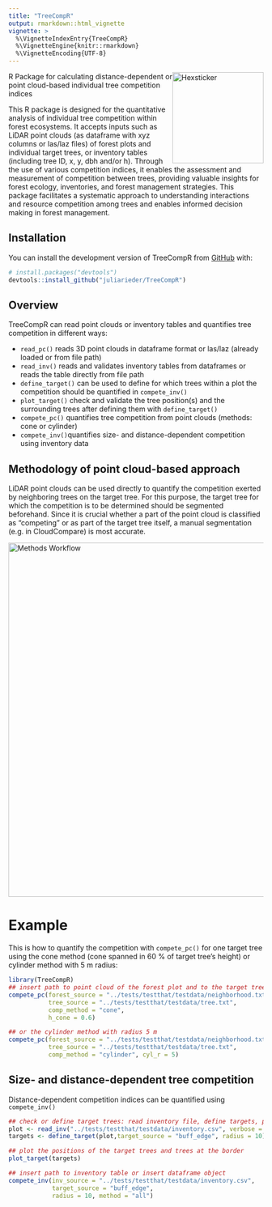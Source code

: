 ```yaml
---
title: "TreeCompR"
output: rmarkdown::html_vignette
vignette: >
  %\VignetteIndexEntry{TreeCompR}
  %\VignetteEngine{knitr::rmarkdown}
  %\VignetteEncoding{UTF-8}
---
```


<!-- badges: start -->
<img src="../man/figures/logo.png" height="180" alt="Hexsticker" style="float: right;">
R Package for calculating distance-dependent or point cloud-based individual tree competition indices

<!-- badges: end -->

This R package is designed for the quantitative analysis of individual tree competition within forest ecosystems. It accepts inputs such as LiDAR point clouds (as dataframe with xyz columns or las/laz files) of forest plots and individual target trees, or inventory tables (including tree ID, x, y, dbh and/or h). Through the use of various competition indices, it enables the assessment and measurement of competition between trees, providing valuable insights for forest ecology, inventories, and forest management strategies. This package facilitates a systematic approach to understanding interactions and resource competition among trees and enables informed decision making in forest management.

## Installation

You can install the development version of TreeCompR from [GitHub](https://github.com/) with:

``` r
# install.packages("devtools")
devtools::install_github("juliarieder/TreeCompR")
```
## Overview

TreeCompR can read point clouds or inventory tables and quantifies tree competition in different ways:

* `read_pc()` reads 3D point clouds in dataframe format or las/laz (already loaded or from file path)
* `read_inv()` reads and validates inventory tables from dataframes or reads the table directly from file path
* `define_target()` can be used to define for which trees within a plot the competition should be quantified in `compete_inv()`
* `plot_target()` check and validate the tree position(s) and the surrounding trees after defining them with `define_target()`
* `compete_pc()` quantifies tree competition from point clouds (methods: cone or cylinder)
* `compete_inv()`quantifies size- and distance-dependent competition using inventory data

## Methodology of point cloud-based approach

LiDAR point clouds can be used directly to quantify the competition exerted by neighboring trees on the target tree. For this purpose, the target tree for which the competition is to be determined should be segmented beforehand. Since it is crucial whether a part of the point cloud is classified as "competing" or as part of the target tree itself, a manual segmentation (e.g. in CloudCompare) is most accurate.

<img src="../man/figures/cone_cyl_method.jpg" alt="Methods Workflow" width="700">

# Example

This is how to quantify the competition with `compete_pc()` for one target tree using the cone method 
(cone spanned in 60 % of target tree's height) or cylinder method with 5 m radius:

```r
library(TreeCompR)
## insert path to point cloud of the forest plot and to the target tree point cloud
compete_pc(forest_source = "../tests/testthat/testdata/neighborhood.txt", 
           tree_source = "../tests/testthat/testdata/tree.txt", 
           comp_method = "cone",
           h_cone = 0.6)
```

```r
## or the cylinder method with radius 5 m
compete_pc(forest_source = "../tests/testthat/testdata/neighborhood.txt", 
           tree_source = "../tests/testthat/testdata/tree.txt", 
           comp_method = "cylinder", cyl_r = 5)

```


## Size- and distance-dependent tree competition

Distance-dependent competition indices can be quantified using `compete_inv()`

```r
## check or define target trees: read inventory file, define targets, plot results
plot <- read_inv("../tests/testthat/testdata/inventory.csv", verbose = FALSE)
targets <- define_target(plot,target_source = "buff_edge", radius = 10)
```

```r
## plot the positions of the target trees and trees at the border
plot_target(targets)
```

```r
## insert path to inventory table or insert dataframe object
compete_inv(inv_source = "../tests/testthat/testdata/inventory.csv",
            target_source = "buff_edge",
            radius = 10, method = "all")

```

